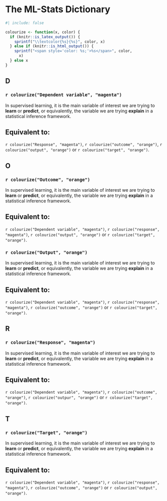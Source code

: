 # The ML-Stats Dictionary {#sec-dictionary}

```r
#| include: false

colourize <- function(x, color) {
  if (knitr::is_latex_output()) {
    sprintf("\\textcolor{%s}{%s}", color, x)
  } else if (knitr::is_html_output()) {
    sprintf("<span style='color: %s;'>%s</span>", color,
      x)
  } else x
}
```

## D {.unnumbered}
 
### `r colourize("Dependent variable", "magenta")` {.unnumbered}

In supervised learning, it is the main variable of interest we are trying to **learn** or **predict**, or equivalently, the variable we are trying **explain** in a statistical inference framework.

::: {.callout-warning}
## Equivalent to:

`r colourize("Response", "magenta")`, `r colourize("outcome", "orange")`, `r colourize("output", "orange")` or `r colourize("target", "orange")`.
:::

## O {.unnumbered}

### `r colourize("Outcome", "orange")` {.unnumbered}

In supervised learning, it is the main variable of interest we are trying to **learn** or **predict**, or equivalently, the variable we are trying **explain** in a statistical inference framework.

::: {.callout-warning}
## Equivalent to:

`r colourize("Dependent variable", "magenta")`, `r colourize("response", "magenta")`, `r colourize("output", "orange")` or `r colourize("target", "orange")`.
:::

### `r colourize("Output", "orange")` {.unnumbered}

In supervised learning, it is the main variable of interest we are trying to **learn** or **predict**, or equivalently, the variable we are trying **explain** in a statistical inference framework.

::: {.callout-warning}
## Equivalent to:

`r colourize("Dependent variable", "magenta")`, `r colourize("response", "magenta")`, `r colourize("outcome", "orange")` or `r colourize("target", "orange")`.
:::

## R {.unnumbered}

### `r colourize("Response", "magenta")` {.unnumbered}

In supervised learning, it is the main variable of interest we are trying to **learn** or **predict**, or equivalently, the variable we are trying **explain** in a statistical inference framework.

::: {.callout-warning}
## Equivalent to:

`r colourize("Dependent variable", "magenta")`, `r colourize("outcome", "orange")`, `r colourize("outpur", "orange")` or `r colourize("target", "orange")`.
:::

## T {.unnumbered}

### `r colourize("Target", "orange")` {.unnumbered}

In supervised learning, it is the main variable of interest we are trying to **learn** or **predict**, or equivalently, the variable we are trying **explain** in a statistical inference framework.

::: {.callout-warning}
## Equivalent to:

`r colourize("Dependent variable", "magenta")`, `r colourize("response", "magenta")`, `r colourize("outcome", "orange")` or `r colourize("output", "orange")`.
:::
